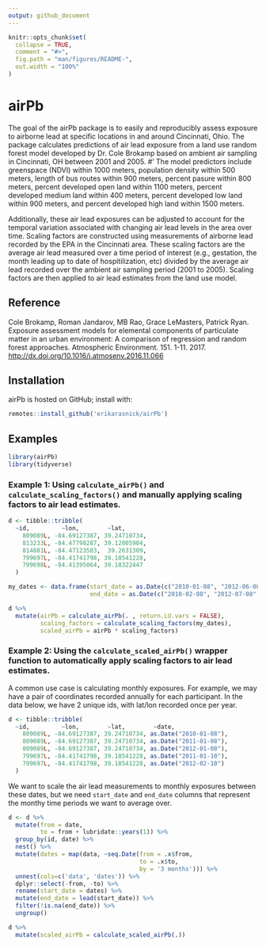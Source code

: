 ```yaml
---
output: github_document
---
```


<!-- README.md is generated from README.Rmd. Please edit that file -->

```r
knitr::opts_chunk$set(
  collapse = TRUE,
  comment = "#>",
  fig.path = "man/figures/README-",
  out.width = "100%"
)
```

# airPb

The goal of the airPb package is to easily and reproducibly assess exposure to airborne lead at specific locations in and around Cincinnati, Ohio. The package calculates predictions of air lead exposure from a land use random forest model developed by Dr. Cole Brokamp based on ambient air sampling in Cincinnati, OH between 2001 and 2005. #'     The model predictors include greenspace (NDVI) within 1000 meters, population density within 500 meters, length of bus routes within 900 meters, percent pasure within 800 meters, percent developed open land within 1100 meters, percent developed medium land within 400 meters, percent developed low land within 900 meters, and percent developed high land within 1500 meters.

Additionally, these air lead exposures can be adjusted to account for the temporal variation associated with changing air lead levels in the area over time. Scaling factors are constructed using measurements of airborne lead recorded by the EPA in the Cincinnati area. These scaling factors are the average air lead measured over a time period of interest (e.g., gestation, the month leading up to date of  hospitilization, etc) divided by the average air lead recorded over the ambient air sampling period (2001 to 2005). Scaling factors are then applied to air lead estimates from the land use model.

## Reference

Cole Brokamp, Roman Jandarov, MB Rao, Grace LeMasters, Patrick Ryan. Exposure assessment models for elemental components of particulate matter in an urban environment: A comparison of regression and random forest approaches. Atmospheric Environment. 151. 1-11. 2017. [http://dx.doi.org/10.1016/j.atmosenv.2016.11.066](http://dx.doi.org/10.1016/j.atmosenv.2016.11.066)

## Installation

airPb is hosted on GitHub; install with:

```r
remotes::install_github('erikarasnick/airPb')
```

## Examples

```r
library(airPb)
library(tidyverse)
```

### Example 1: Using `calculate_airPb()` and `calculate_scaling_factors()` and manually applying scaling factors to air lead estimates.

```r
d <- tibble::tribble(
  ~id,         ~lon,        ~lat,
    809089L, -84.69127387, 39.24710734,
    813233L, -84.47798287, 39.12005904,
    814881L, -84.47123583,  39.2631309,
    799697L, -84.41741798, 39.18541228,
    799698L, -84.41395064, 39.18322447
  )

my_dates <- data.frame(start_date = as.Date(c("2010-01-08", "2012-06-08", "2010-01-09", "2015-04-09", "2010-01-10")),
                       end_date = as.Date(c("2010-02-08", "2012-07-08", "2010-02-09", "2015-05-09", "2010-02-10")))

d %>% 
  mutate(airPb = calculate_airPb(. , return.LU.vars = FALSE), 
         scaling_factors = calculate_scaling_factors(my_dates), 
         scaled_airPb = airPb * scaling_factors)
```

### Example 2: Using the `calculate_scaled_airPb()` wrapper function to automatically apply scaling factors to air lead estimates.

A common use case is calculating monthly exposures. For example, we may have a pair of coordinates recorded annually for each participant. In the data below, we have 2 unique ids, with lat/lon recorded once per year.

```r
d <- tibble::tribble(
  ~id,         ~lon,        ~lat,        ~date,
    809089L, -84.69127387, 39.24710734, as.Date("2010-01-08"),
    809089L, -84.69127387, 39.24710734, as.Date("2011-01-08"),
    809089L, -84.69127387, 39.24710734, as.Date("2012-01-08"),
    799697L, -84.41741798, 39.18541228, as.Date("2011-01-10"),
    799697L, -84.41741798, 39.18541228, as.Date("2012-02-10")
  )
```

We want to scale the air lead measurements to monthly exposures between these dates, but we need `start_date` and `end_date` columns that represent the monthy time periods we want to average over.

```r
d <- d %>% 
  mutate(from = date,
         to = from + lubridate::years(1)) %>% 
  group_by(id, date) %>% 
  nest() %>% 
  mutate(dates = map(data, ~seq.Date(from = .x$from, 
                                     to = .x$to, 
                                     by = '3 months'))) %>% 
  unnest(cols=c('data', 'dates')) %>% 
  dplyr::select(-from, -to) %>% 
  rename(start_date = dates) %>% 
  mutate(end_date = lead(start_date)) %>% 
  filter(!is.na(end_date)) %>% 
  ungroup()

d %>% 
  mutate(scaled_airPb = calculate_scaled_airPb(.))
```

